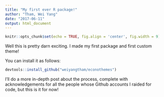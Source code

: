 ```yaml
---
title: "My first ever R package!"
author: "Tham, Wei Yang"
date: "2017-06-11"
output: html_document
---
```


```r
knitr::opts_chunk$set(echo = TRUE, fig.align = 'center', fig.width = 9)
```

Well this is pretty darn exciting. I made my first package and first custom theme! 

You can install it as follows: 

```r
devtools::install_github("weiyangtham/econothemes")
```

I'll do a more in-depth post about the process, complete with acknowledgements for all the people whose Github accounts I raided for code, but this is it for now!
